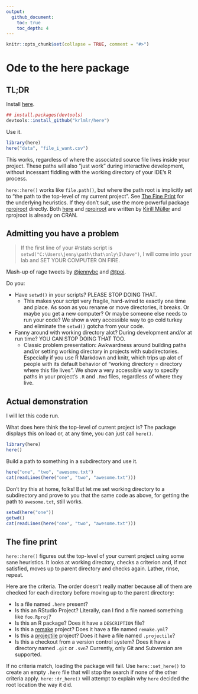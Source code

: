 ```yaml
---
output:
  github_document:
    toc: true
    toc_depth: 4
---
```


<!-- README.md is generated from README.Rmd. Please edit that file -->

```r
knitr::opts_chunk$set(collapse = TRUE, comment = "#>")
```

# Ode to the here package

## TL;DR

Install [here](https://krlmlr.github.io/here/).

```r
## install.packages(devtools)
devtools::install_github("krlmlr/here")
```

Use it.

```r
library(here)
here("data", "file_i_want.csv")
```

This works, regardless of where the associated source file lives inside your project. These paths will also "just work" during interactive development, without incessant fiddling with the working directory of your IDE's R process.

`here::here()` works like `file.path()`, but where the path root is implicitly set to "the path to the top-level of my current project". See [The Fine Print](#the-fine-print) for the underlying heuristics. If they don't suit, use the more powerful package [rprojroot](https://krlmlr.github.io/rprojroot/) directly. Both [here](https://krlmlr.github.io/here/) and [rprojroot](https://krlmlr.github.io/rprojroot/) are written by [Kirill Müller](https://github.com/krlmlr) and rprojroot is already on CRAN.

## Admitting you have a problem

> If the first line of your #rstats script is `setwd("C:\Users\jenny\path\that\only\I\have")`, I will come into your lab and SET YOUR COMPUTER ON FIRE.

Mash-up of rage tweets by [\@jennybc](https://twitter.com/JennyBryan/status/673240213313851393) and [\@tpoi](https://twitter.com/tpoi/status/720340395901648897).

Do you:

  * Have `setwd()` in your scripts? PLEASE STOP DOING THAT.
    - This makes your script very fragile, hard-wired to exactly one time and place. As soon as you rename or move directories, it breaks. Or maybe you get a new computer? Or maybe someone else needs to run your code? We show a very accessible way to go cold turkey and eliminate the `setwd()` gotcha from your code.
  * Fanny around with working directory alot? During development and/or at run time? YOU CAN STOP DOING THAT TOO.
    - Classic problem presentation: Awkwardness around building paths and/or setting working directory in projects with subdirectories. Especially if you use R Markdown and knitr, which trips up alot of people with its default behavior of "working directory = directory where this file lives".  We show a very accessible way to specify paths in your project's `.R` and `.Rmd` files, regardless of where they live.

## Actual demonstration

I will let this code run.

What does here think the top-level of current project is? The package displays this on load or, at any time, you can just call `here()`.

```r
library(here)
here()
```

Build a path to something in a subdirectory and use it.

```r
here("one", "two", "awesome.txt")
cat(readLines(here("one", "two", "awesome.txt")))
```

Don't try this at home, folks! But let me set working directory to a subdirectory and prove to you that the same code as above, for getting the path to `awesome.txt`, still works.

```r
setwd(here("one"))
getwd()
cat(readLines(here("one", "two", "awesome.txt")))
```

## The fine print

`here::here()` figures out the top-level of your current project using some sane heuristics. It looks at working directory, checks a criterion and, if not satisfied, moves up to parent directory and checks again. Lather, rinse, repeat.

Here are the criteria. The order doesn't really matter because all of them are checked for each directory before moving up to the parent directory:

  * Is a file named `.here` present?
  * Is this an RStudio Project? Literally, can I find a file named something like `foo.Rproj`?
  * Is this an R package? Does it have a `DESCRIPTION` file?
  * Is this a [remake](https://github.com/richfitz/remake#readme) project? Does it have a file named `remake.yml`?
  * Is this a [projectile](http://projectile.readthedocs.io/en/latest/) project? Does it have a file named `.projectile`?
  * Is this a checkout from a version control system? Does it have a directory named `.git` or `.svn`? Currently, only Git and Subversion are supported.

If no criteria match, loading the package will fail. Use `here::set_here()` to create an empty `.here` file that will stop the search if none of the other criteria apply. `here::dr_here()` will attempt to explain why `here` decided the root location the way it did.

